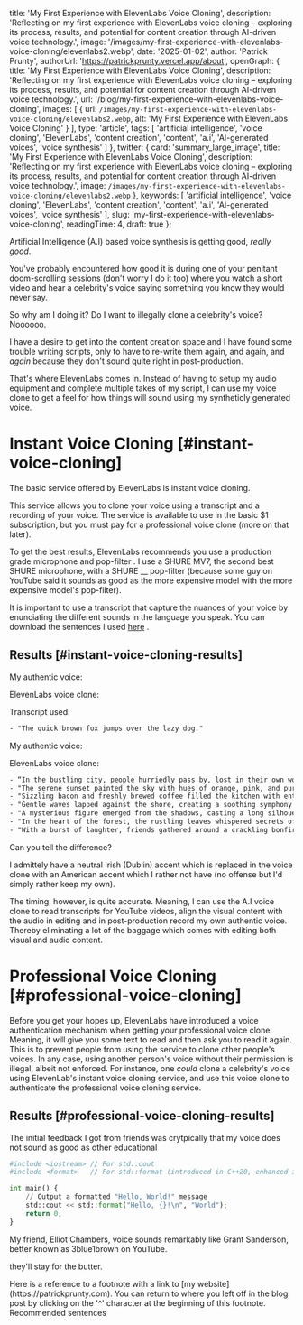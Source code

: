 
  title: 'My First Experience with ElevenLabs Voice Cloning',
  description: 'Reflecting on my first experience with ElevenLabs voice cloning – exploring its process, results, and potential for content creation through AI-driven voice technology.',
  image: '/images/my-first-experience-with-elevenlabs-voice-cloning/elevenlabs2.webp',
  date: '2025-01-02',
  author: 'Patrick Prunty',
  authorUrl: 'https://patrickprunty.vercel.app/about',
  openGraph: {
    title: 'My First Experience with ElevenLabs Voice Cloning',
    description: 'Reflecting on my first experience with ElevenLabs voice cloning – exploring its process, results, and potential for content creation through AI-driven voice technology.',
    url: '/blog/my-first-experience-with-elevenlabs-voice-cloning',
    images: [
      {
        url: `/images/my-first-experience-with-elevenlabs-voice-cloning/elevenlabs2.webp`,
        alt: 'My First Experience with ElevenLabs Voice Cloning'
      }
    ],
    type: 'article',
    tags: [
      'artificial intelligence',
      'voice cloning',
      'ElevenLabs',
      'content creation',
      'content',
      'a.i',
      'AI-generated voices',
      'voice synthesis'
    ]
  },
  twitter: {
    card: 'summary_large_image',
    title: 'My First Experience with ElevenLabs Voice Cloning',
    description: 'Reflecting on my first experience with ElevenLabs voice cloning – exploring its process, results, and potential for content creation through AI-driven voice technology.',
    image: `/images/my-first-experience-with-elevenlabs-voice-cloning/elevenlabs2.webp`
  },
  keywords: [
    'artificial intelligence',
    'voice cloning',
    'ElevenLabs',
    'content creation',
    'content',
    'a.i',
    'AI-generated voices',
    'voice synthesis'
  ],
  slug: 'my-first-experience-with-elevenlabs-voice-cloning',
  readingTime: 4,
  draft: true
};

Artificial Intelligence (A.I) based voice synthesis is getting good, *really good*.

You've probably encountered how good it is during one of your penitant doom-scrolling 
sessions (don't worry I do it too) where you watch a short video and hear a celebrity's voice saying something you know 
they would never say.

So why am I doing it? Do I want to illegally clone a celebrity's voice? Noooooo.

I have a desire to get into the content creation space and I have found some trouble writing 
scripts, only to have to re-write them again, and again, and *again* because they don't sound 
quite right in post-production.

That's where ElevenLabs comes in. Instead of having to setup my audio equipment and complete 
multiple takes of my script, I can use my voice clone to get a feel for how things will sound using my syntheticly generated voice.

# Instant Voice Cloning [#instant-voice-cloning]

The basic service offered by ElevenLabs is instant voice cloning. 

This service allows you to clone your voice using a
transcript and a recording of your voice. The service is available to use in the basic $1 subscription, but you must pay
for a professional voice clone (more on that later).

To get the best results, ElevenLabs recommends you use a production grade microphone and pop-filter <Ref id="1" />. I use a SHURE MV7, the second best SHURE microphone, with a
SHURE __ pop-filter (because some guy on YouTube said it sounds as good as the more expensive model with the 
more expensive model's pop-filter).

It is important to use a transcript that capture the nuances of your voice by enunciating the different sounds in the
language you speak. You can download the sentences I used [here]() <Ref id="2" />.

## Results [#instant-voice-cloning-results]

My authentic voice:

<MP3 src="/downloads/pprunty.mp3"/>

ElevenLabs voice clone:

<MP3 src="/downloads/elevenlabs.mp3"/>

Transcript used:

```txt
- "The quick brown fox jumps over the lazy dog."
```

My authentic voice:

<MP3 src="/downloads/pprunty2.mp3"/>

ElevenLabs voice clone:

<MP3 src="/downloads/elevenlabs2.mp3"/>

```txt
- “In the bustling city, people hurriedly pass by, lost in their own worlds."
- "The serene sunset painted the sky with hues of orange, pink, and purple."
- "Sizzling bacon and freshly brewed coffee filled the kitchen with enticing aromas."
- "Gentle waves lapped against the shore, creating a soothing symphony of nature."
- "A mysterious figure emerged from the shadows, casting a long silhouette on the dimly lit alley."
- "In the heart of the forest, the rustling leaves whispered secrets of ancient times."
- "With a burst of laughter, friends gathered around a crackling bonfire under the starlit night sky."
```

Can you tell the difference?

I admittely have a neutral Irish (Dublin) accent which is replaced in the voice clone with 
an American accent which I rather not have (no offense but I'd simply rather keep my own).

The timing, however, is quite accurate. Meaning, I can use the A.I voice clone to read 
transcripts for YouTube videos, align the visual content with the audio in editing and in 
post-production record my own authentic voice. Thereby eliminating a lot of the baggage which 
comes with editing both visual and audio content.

# Professional Voice Cloning [#professional-voice-cloning]

Before you get your hopes up, ElevenLabs have introduced a voice authentication mechanism when getting your professional
voice clone. Meaning, it will give you some text to read and then ask you to read it again. This is to prevent people from
using the service to clone other people's voices. In any case, using another person's voice without their permission is illegal,
albeit not enforced. For instance, one *could* clone a celebrity's voice using ElevenLab's instant voice cloning service, and use
this voice clone to authenticate the professional voice cloning service.

## Results [#professional-voice-cloning-results]

The initial feedback I got from friends was crytpically that my voice does not sound as good as other educational 

```python
#include <iostream> // For std::cout
#include <format>   // For std::format (introduced in C++20, enhanced in C++23)

int main() {
    // Output a formatted "Hello, World!" message
    std::cout << std::format("Hello, {}!\n", "World");
    return 0;
}
```

My friend, Elliot Chambers, voice sounds remarkably like Grant Sanderson, better known as 3blue1brown on YouTube.

they'll stay for the butter.

<FootNotes>
  <FootNote id="1">Here is a reference to a footnote with a link to [my website](https://patrickprunty.com). You can return to where you left off in the blog post by clicking on the '^' character at the beginning of this footnote.</FootNote>
  <FootNote id="2">Recommended sentences </FootNote>
</FootNotes>
